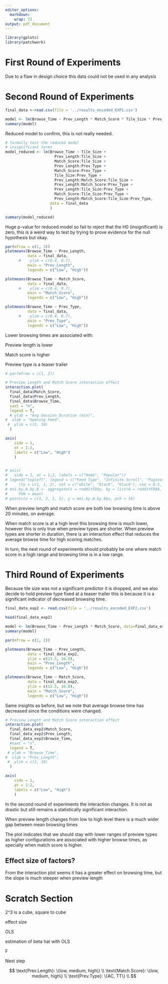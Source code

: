 ```yaml
---
editor_options:
  markdown:
    wrap: 72
output: pdf_document
---
```


```R
library(gplots)
library(patchwork)
```

# First Round of Experiments

Due to a flaw in design choice this data could not be used in any
analysis

# Second Round of Experiments

```r
final_data <-read.csv(file = '../results_encoded_EXP1.csv')
```

```r
model <- lm(Browse_Time ~ Prev_Length * Match_Score * Tile_Size * Prev_Type, data=final_data)
summary(model)
```

Reduced model to confirm, this is not really needed.

```r
# formally test the reduced model
# insignificant terms
model_reduced <- lm(Browse_Time ~ Tile_Size + 
                      Prev_Length:Tile_Size + 
                      Match_Score:Tile_Size + 
                      Prev_Length:Prev_Type +
                      Match_Score:Prev_Type +
                      Tile_Size:Prev_Type +
                      Prev_Length:Match_Score:Tile_Size +
                      Prev_Length:Match_Score:Prev_Type + 
                      Prev_Length:Tile_Size:Prev_Type +
                      Match_Score:Tile_Size:Prev_Type +
                      Prev_Length:Match_Score:Tile_Size:Prev_Type,
                    data = final_data
                    )

summary(model_reduced)
```

Huge p-value for reduced model so fail to reject that the H0
(insignificant) is zero, this is a weird way to test by trying to prove
evidence for the null hypothesis but okay.

```r
par(mfrow = c(1, 3))
plotmeans(Browse_Time ~ Prev_Length,
          data = final_data,
      #    ylim = c(0.4, 0.7),
          main = "Prev_Length", 
          legends = c("Low", "High"))

plotmeans(Browse_Time ~ Match_Score,
          data = final_data,
      #    ylim = c(0.4, 0.7),
          main = "Match_Score", 
          legends = c("Low", "High"))

plotmeans(Browse_Time ~ Prev_Type,
          data = final_data,
      #    ylim = c(0.4, 0.7),
          main = "Prev_Type", 
          legends = c("Low", "High"))
```

Lower browsing times are associated with:

Preview length is lower

Match score is higher

Preview type is a teaser trailer

```r
# par(mfrow = c(1, 2))

# Preview Length and Match Score interaction effect
interaction.plot(
  final_data$Match_Score, 
  final_data$Prev_Length, 
  final_data$Browse_Time, 
  xaxt = "n",
  legend = T, 
  # ylab = "Avg Session Duration (min)",
#  xlab = "Opening Feed",
 #  ylim = c(2, 10)
  )

axis(
    side = 1,
    at = 1:2,
    labels = c("Low", "High")
    )


# axis(
#   side = 1, at = 1:2, labels = c("Home", "Popular"))
# legend("topleft", legend = c("Feed Type", "Infinite Scroll", "Pagination"),
#     lty = c(1, 1, 2), col = c("white", "black", "black"), cex = 0.5, bty = "n")
# moi.by.A.by.B <- aggregate(x = redditFD$y, by = list(A = redditFD$A, B = redditFD$B),
#     FUN = mean)
# points(x = c(1, 2, 1, 2), y = moi.by.A.by.B$x, pch = 16)
```

When preview length and match score are both low browsing time is above
20 minutes, on average.

When match score is at a high level this browsing time is much lower,
however this is only true when preview types are shorter. When preview
types are shorter in duration, there is an interaction effect that
reduces the average browse time for high scoring matches.

In turn, the next round of experiments should probably be one where
match score in a high range and browsing time is in a low range.

# Third Round of Experiments

Because tile size was not a significant predictor it is dropped, and we
also decide to hold preview type fixed at a teaser trailer this is
because it is a significant indicator of decreased browsing time.

```r
final_data_exp2 <- read.csv(file = '../results_encoded_EXP2.csv')
```

```r
head(final_data_exp2)
```

```r
model <- lm(Browse_Time ~ Prev_Length * Match_Score, data=final_data_exp2)
summary(model)
```

```r
par(mfrow = c(1, 2))

plotmeans(Browse_Time ~ Prev_Length,
          data = final_data_exp2,
          ylim = c(13.5, 16.0),
          main = "Prev_Length", 
          legends = c("Low", "High"))

plotmeans(Browse_Time ~ Match_Score,
          data = final_data_exp2,
          ylim = c(13.5, 16.0),
          main = "Match_Score", 
          legends = c("Low", "High"))
```

Same insights as before, but we note that average browse time has
decreased since the conditions were changed.

```r
# Preview Length and Match Score interaction effect
interaction.plot(
  final_data_exp2$Match_Score, 
  final_data_exp2$Prev_Length, 
  final_data_exp2$Browse_Time, 
  #xaxt = "n",
  legend = T, 
 # ylab = "Browse_Time",
#  xlab = "Prev_Length",
 #  ylim = c(2, 10)
  )

axis(
    side = 1,
    at = 1:2,
    labels = c("Low", "High")
    )
```

In the second round of experiments the interaction changes. It is not as
drastic but still remains a statistically significant interaction.

When preview length changes from low to high level there is a much wider
gap between mean browsing times

The plot indicates that we should stay with lower ranges of preview
types as higher configurations are associated with higher browse times,
as specially when match score is higher.

## Effect size of factors?

From the interaction plot seems it has a greater effect on browsing
time, but the slope is much steeper when preview length

# Scratch Section

2\^3 is a cube, square to cube

effect size

OLS

estimation of beta hat with OLS

F


Next step 

$$
\text{Prev.Length}: \{low, medium, high\} \\
\text{Match.Score}: \{low, medium, high\} \\
\text{Prev.Type}: \{AC, TT\} \\
$$